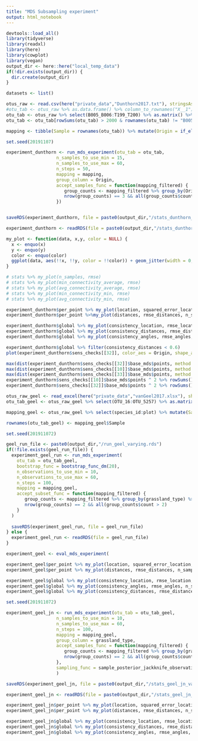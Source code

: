 ```yaml
---
title: "MDS Subsampling experiment"
output: html_notebook
---
```



```r
devtools::load_all()
library(tidyverse)
library(readxl)
library(here)
library(cowplot)
library(vegan)
output_dir <- here::here("local_temp_data")
if(!dir.exists(output_dir)) {
  dir.create(output_dir)
}
```


```r
datasets <- list()

otus_raw <- read.csv(here("private_data","Dunthorn2017.txt"), stringsAsFactors = FALSE, sep = "\t")
#otu_tab <- otus_raw %>% as.data.frame() %>% column_to_rownames("X__1") %>% as.matrix()
otu_tab <- otus_raw %>% select(B005_B006:T199_T200) %>% as.matrix() %>% t()
otu_tab <- otu_tab[rowSums(otu_tab) > 2000 & rownames(otu_tab) != "B005_B006",]

mapping <- tibble(Sample = rownames(otu_tab)) %>% mutate(Origin = if_else(grepl("^B", Sample), "Panama", if_else(grepl("^L", Sample), "Costa Rica", "Ecuador")))

```


```r
set.seed(20191107)

experiment_dunthorn <- run_mds_experiment(otu_tab = otu_tab,
                   n_samples_to_use_min = 15,
                   n_samples_to_use_max = 60,
                   n_steps = 50,
                   mapping = mapping,
                   group_column = Origin,
                   accept_samples_func = function(mapping_filtered) {
                      group_counts <- mapping_filtered %>% group_by(Origin) %>% summarise(count = n())
                      nrow(group_counts) == 3 && all(group_counts$count > 2)
                   })


saveRDS(experiment_dunthorn, file = paste0(output_dir,"/stats_dunthorn_varying.rds"))
```

```r
experiment_dunthorn <- readRDS(file = paste0(output_dir,"/stats_dunthorn_varying.rds"))
```


```r
my_plot <- function(data, x,y, color = NULL) {
  x <- enquo(x)
  y <- enquo(y)
  color <- enquo(color)
  ggplot(data, aes(!!x, !!y, color = !!color)) + geom_jitter(width = 0, height = 0) + geom_smooth(method = "lm") + scale_color_distiller(palette = "Spectral")
}

# stats %>% my_plot(n_samples, rmse)
# stats %>% my_plot(min_connectivity_average, rmse)
# stats %>% my_plot(avg_connectivity_average, rmse)
# stats %>% my_plot(min_connectivity_min, rmse)
# stats %>% my_plot(avg_connectivity_min, rmse)


```

```r
experiment_dunthorn$per_point %>% my_plot(location, squared_error_location, n_samples)
experiment_dunthorn$per_point %>%my_plot(distances, rmse_distances, n_samples)
```


```r
experiment_dunthorn$global %>% my_plot(consistency_location, rmse_location, n_samples)
experiment_dunthorn$global %>% my_plot(consistency_distances, rmse_distances, n_samples) 
experiment_dunthorn$global %>% my_plot(consistency_angles, rmse_angles, n_samples) 
```


```r
experiment_dunthorn$global %>% filter(consistency_distances < 0.6)
plot(experiment_dunthorn$sens_checks[[32]], color_aes = Origin, shape_aes = Origin)

```

```r
max(dist(experiment_dunthorn$sens_checks[[32]]$base_mds$points, method = "euclidean"))
max(dist(experiment_dunthorn$sens_checks[[10]]$base_mds$points, method = "euclidean"))
max(dist(experiment_dunthorn$sens_checks[[33]]$base_mds$points, method = "euclidean"))
experiment_dunthorn$sens_checks[[10]]$base_mds$points ^ 2 %>% rowSums() %>% mean() %>% sqrt()
experiment_dunthorn$sens_checks[[32]]$base_mds$points ^ 2 %>% rowSums() %>% mean() %>% sqrt()

```


```r
otus_raw_geel <- read_excel(here("private_data","vanGeel2017.xlsx"), sheet = "Sample OTU matrix")
otu_tab_geel <- otus_raw_geel %>% select(OTU_16:OTU_5257) %>% as.matrix()

mapping_geel <- otus_raw_geel %>% select(species_id:plot) %>% mutate(Sample = paste0("S_",1:n()), type = if_else(species_id == "soil", "Soil", "Root"))

rownames(otu_tab_geel) <- mapping_geel$Sample

```


```r
set.seed(201911072)

geel_run_file <- paste0(output_dir,"/run_geel_varying.rds")
if(!file.exists(geel_run_file)) {
  experiment_geel_run <- run_mds_experiment(
    otu_tab = otu_tab_geel,
    bootstrap_func = bootstrap_func_dm(20),
    n_observations_to_use_min = 10,
    n_observations_to_use_max = 60,
    n_steps = 100,
    mapping = mapping_geel,
    accept_subset_func = function(mapping_filtered) {
       group_counts <- mapping_filtered %>% group_by(grassland_type) %>% summarise(count = n())
       nrow(group_counts) == 2 && all(group_counts$count > 2)
    }
  )
  
  saveRDS(experiment_geel_run, file = geel_run_file)
} else {
  experiment_geel_run <- readRDS(file = geel_run_file)
}

```

```r
experiment_geel <- eval_mds_experiment(
```


```r
experiment_geel$per_point %>% my_plot(location, squared_error_location, n_samples)
experiment_geel$per_point %>% my_plot(distances, rmse_distances, n_samples)
```


```r
experiment_geel$global %>% my_plot(consistency_location, rmse_location, n_samples)
experiment_geel$global %>% my_plot(consistency_angles, rmse_angles, n_samples) 
experiment_geel$global %>% my_plot(consistency_distances, rmse_distances, n_samples) 

```

```r
set.seed(201911072)

experiment_geel_jn <- run_mds_experiment(otu_tab = otu_tab_geel,
                   n_samples_to_use_min = 10,
                   n_samples_to_use_max = 60,
                   n_steps = 100,
                   mapping = mapping_geel,
                   group_column = grassland_type,
                   accept_samples_func = function(mapping_filtered) {
                      group_counts <- mapping_filtered %>% group_by(grassland_type) %>% summarise(count = n())
                      nrow(group_counts) == 2 && all(group_counts$count > 2)
                   },
                   sampling_func = sample_posterior_jackknife_observations
                   )

saveRDS(experiment_geel_jn, file = paste0(output_dir,"/stats_geel_jn_varying.rds"))
```

```r
experiment_geel_jn <- readRDS(file = paste0(output_dir,"/stats_geel_jn_varying.rds"))
```

```r
experiment_geel_jn$per_point %>% my_plot(location, squared_error_location, n_samples)
experiment_geel_jn$per_point %>% my_plot(distances, rmse_distances, n_samples)

```


```r
experiment_geel_jn$global %>% my_plot(consistency_location, rmse_location, n_samples)
experiment_geel_jn$global %>% my_plot(consistency_distances, rmse_distances, n_samples) 
experiment_geel_jn$global %>% my_plot(consistency_angles, rmse_angles, n_samples) 

```

